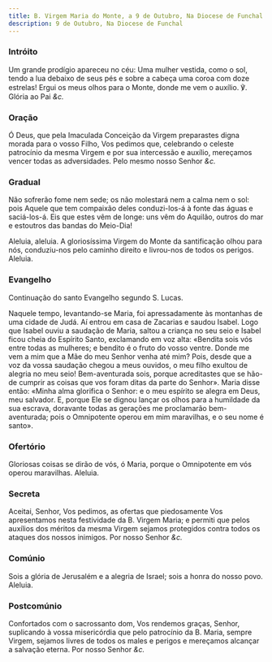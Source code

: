 ```yaml
---
title: B. Virgem Maria do Monte, a 9 de Outubro, Na Diocese de Funchal
description: 9 de Outubro, Na Diocese de Funchal
---
```


### Intróito

Um grande prodígio apareceu no céu: Uma mulher vestida, como o sol, tendo
a lua debaixo de seus pés e sobre a cabeça uma coroa com doze estrelas!
Ergui os meus olhos para o Monte, donde me vem o auxílio. ℣. Glória ao Pai <em>&c.</em>

### Oração

Ó Deus, que pela Imaculada Conceição da Virgem preparastes digna morada
para o vosso Filho, Vos pedimos que, celebrando o celeste patrocínio da
mesma Virgem e por sua intercessão e auxílio, mereçamos vencer todas as
adversidades. Pelo mesmo nosso Senhor <em>&c.</em>

### Gradual

Não sofrerão fome nem sede; os não molestará nem a calma nem o sol: pois
Aquele que tem compaixão deles conduzi-los-á à fonte das águas e
saciá-los-á. Eis que estes vêm de longe: uns vêm do Aquilão, outros do mar
e estoutros das bandas do Meio-Dia!

Aleluia, aleluia. A gloriosíssima Virgem do Monte da santificação olhou
para nós, conduziu-nos pelo caminho direito e livrou-nos de todos os
perigos. Aleluia.

### Evangelho

Continuação do santo Evangelho segundo S. Lucas.

Naquele tempo, levantando-se Maria, foi apressadamente às montanhas de uma
cidade de Judá. Aí entrou em casa de Zacarias e saudou Isabel. Logo que
Isabel ouviu a saudação de Maria, saltou a criança no seu seio e Isabel
ficou cheia do Espírito Santo, exclamando em voz alta: «Bendita sois vós
entre todas as mulheres; e bendito é o fruto do vosso ventre. Donde me vem
a mim que a Mãe do meu Senhor venha até mim? Pois, desde que a voz da
vossa saudação chegou a meus ouvidos, o meu filho exultou de alegria no
meu seio! Bem-aventurada sois, porque acreditastes que se hão-de cumprir
as coisas que vos foram ditas da parte do Senhor». Maria disse então:
«Minha alma glorifica o Senhor: e o meu espírito se alegra em Deus, meu
salvador. E, porque Ele se dignou lançar os olhos para a humildade da sua
escrava, doravante todas as gerações me proclamarão bem-aventurada; pois o
Omnipotente operou em mim maravilhas, e o seu nome é santo».

### Ofertório

Gloriosas coisas se dirão de vós, ó Maria, porque o Omnipotente em vós
operou maravilhas. Aleluia.

### Secreta

Aceitai, Senhor, Vos pedimos, as ofertas que piedosamente Vos apresentamos
nesta festividade da B. Virgem Maria; e permiti que pelos auxílios dos méritos
da mesma Virgem sejamos protegidos contra todos os ataques dos nossos
inimigos. Por nosso Senhor <em>&c.</em>

### Comúnio

Sois a glória de Jerusalém e a alegria de Israel; sois a honra do nosso
povo. Aleluia.

### Postcomúnio

Confortados com o sacrossanto dom, Vos rendemos graças, Senhor, suplicando
à vossa misericórdia que pelo patrocínio da B. Maria, sempre Virgem,
sejamos livres de todos os males e perigos e mereçamos alcançar a salvação
eterna. Por nosso Senhor <em>&c.</em>
